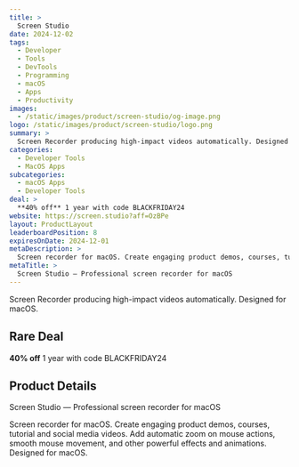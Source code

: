 ```yaml
---
title: >
  Screen Studio
date: 2024-12-02
tags:
  - Developer
  - Tools
  - DevTools
  - Programming
  - macOS
  - Apps
  - Productivity
images:
  - /static/images/product/screen-studio/og-image.png
logo: /static/images/product/screen-studio/logo.png
summary: >
  Screen Recorder producing high-impact videos automatically. Designed for macOS.
categories:
  - Developer Tools
  - MacOS Apps
subcategories:
  - macOS Apps
  - Developer Tools
deal: >
  **40% off** 1 year with code BLACKFRIDAY24
website: https://screen.studio?aff=OzBPe
layout: ProductLayout
leaderboardPosition: 8
expiresOnDate: 2024-12-01
metaDescription: >
  Screen recorder for macOS. Create engaging product demos, courses, tutorial and social media videos. Add automatic zoom on mouse actions, smooth mouse movement, and other powerful effects and animations. Designed for macOS.
metaTitle: >
  Screen Studio — Professional screen recorder for macOS
---
```

Screen Recorder producing high-impact videos automatically. Designed for macOS.

## Rare Deal

**40% off** 1 year with code BLACKFRIDAY24

## Product Details

Screen Studio — Professional screen recorder for macOS

Screen recorder for macOS. Create engaging product demos, courses, tutorial and social media videos. Add automatic zoom on mouse actions, smooth mouse movement, and other powerful effects and animations. Designed for macOS.
